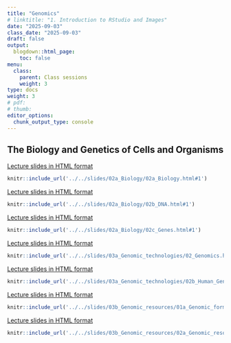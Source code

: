 ```yaml
---
title: "Genomics"
# linktitle: "1. Introduction to RStudio and Images"
date: "2025-09-03"
class_date: "2025-09-03"
draft: false
output:
  blogdown::html_page:
    toc: false
menu:
  class:
    parent: Class sessions
    weight: 3
type: docs
weight: 3
# pdf: 
# thumb: 
editor_options: 
  chunk_output_type: console
---
```


## The Biology and Genetics of Cells and Organisms

<a href="../../slides/02a_Biology/02a_Biology.html#1" target="_blank">Lecture slides in HTML format</a>

```r
knitr::include_url('../../slides/02a_Biology/02a_Biology.html#1')
```

<a href="../../slides/02a_Biology/02b_DNA.html#1" target="_blank">Lecture slides in HTML format</a>

```r
knitr::include_url('../../slides/02a_Biology/02b_DNA.html#1')
```

<a href="../../slides/02a_Biology/02c_Genes.html#1" target="_blank">Lecture slides in HTML format</a>

```r
knitr::include_url('../../slides/02a_Biology/02c_Genes.html#1')
```


<a href="../../slides/03a_Genomic_technologies/02_Genomics.html#1" target="_blank">Lecture slides in HTML format</a>

```r
knitr::include_url('../../slides/03a_Genomic_technologies/02_Genomics.html#1')
```

<a href="../../slides/03a_Genomic_technologies/02b_Human_Genome.html#1" target="_blank">Lecture slides in HTML format</a>

```r
knitr::include_url('../../slides/03a_Genomic_technologies/02b_Human_Genome.html#1')
```

<a href="../../slides/03b_Genomic_resources/01a_Genomic_formats.html#1" target="_blank">Lecture slides in HTML format</a>

```r
knitr::include_url('../../slides/03b_Genomic_resources/01a_Genomic_formats.html#1')
```

<a href="../../slides/03b_Genomic_resources/02a_Genomic_resources.html#1" target="_blank">Lecture slides in HTML format</a>

```r
knitr::include_url('../../slides/03b_Genomic_resources/02a_Genomic_resources.html#1')
```

